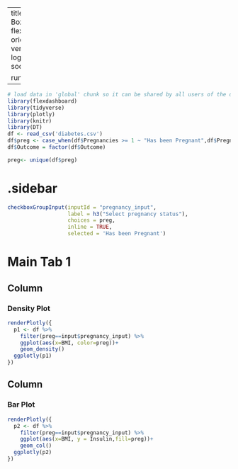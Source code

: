 
---
title: "Diabetes data - Check Box"
output: 
  flexdashboard::flex_dashboard:
    orientation: columns
    vertical_layout: fill
    logo: logo.png
    source_code: embed
    social: menu

runtime: shiny
---

```r
# load data in 'global' chunk so it can be shared by all users of the dashboard
library(flexdashboard)
library(tidyverse)
library(plotly)
library(knitr)
library(DT)
df <- read_csv('diabetes.csv')
df$preg <- case_when(df$Pregnancies >= 1 ~ "Has been Pregnant",df$Pregnancies>=4~"Above Average Pregnancies",TRUE ~"Never been pregnant")
df$Outcome = factor(df$Outcome)

preg<- unique(df$preg)
```

{.sidebar}
=======================================================================
 

```r
checkboxGroupInput(inputId = "pregnancy_input", 
                   label = h3("Select pregnancy status"),
                   choices = preg, 
                   inline = TRUE,
                   selected = 'Has been Pregnant')


```

Main Tab 1
=======================================================================

Column {data-width=500}
-----------------------------------------------------------------------

### Density Plot

```r
renderPlotly({
  p1 <- df %>% 
    filter(preg==input$pregnancy_input) %>% 
    ggplot(aes(x=BMI, color=preg))+
    geom_density()
  ggplotly(p1)
})
```

Column {data-width=500}
-----------------------------------------------------------------------

### Bar Plot

```r
renderPlotly({
  p2 <- df %>% 
    filter(preg==input$pregnancy_input) %>% 
    ggplot(aes(x=BMI, y = Insulin,fill=preg))+
    geom_col()
  ggplotly(p2)
})
```
